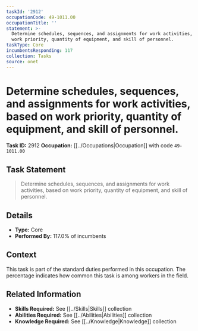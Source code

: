 ```yaml
---
taskId: '2912'
occupationCode: 49-1011.00
occupationTitle: ''
statement: >-
  Determine schedules, sequences, and assignments for work activities, based on
  work priority, quantity of equipment, and skill of personnel.
taskType: Core
incumbentsResponding: 117
collection: Tasks
source: onet
---
```

# Determine schedules, sequences, and assignments for work activities, based on work priority, quantity of equipment, and skill of personnel.

**Task ID:** 2912
**Occupation:** [[../Occupations|Occupation]] with code `49-1011.00`

## Task Statement

> Determine schedules, sequences, and assignments for work activities, based on work priority, quantity of equipment, and skill of personnel.

## Details

- **Type:** Core
- **Performed By:** 117.0% of incumbents

## Context

This task is part of the standard duties performed in this occupation. The percentage indicates how common this task is among workers in the field.

## Related Information

- **Skills Required:** See [[../Skills|Skills]] collection
- **Abilities Required:** See [[../Abilities|Abilities]] collection
- **Knowledge Required:** See [[../Knowledge|Knowledge]] collection

